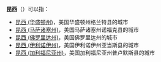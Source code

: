 '''昆西'''（{{lang|en|Quincy}}）可以指：

*[[昆西_(华盛顿州)|昆西 (华盛顿州)]]，美国华盛顿州格兰特县的城市
*[[昆西_(马萨诸塞州)|昆西 (马萨诸塞州)]]，美国马萨诸塞州诺福克县的城市
*[[昆西_(佛罗里达州)|昆西 (佛罗里达州)]]，美国佛罗里达州的城市
*[[昆西_(伊利诺伊州)|昆西 (伊利诺伊州)]]，美国伊利诺伊州亚当斯县的城市
*[[昆西_(加利福尼亚州)|昆西 (加利福尼亚州)]]，美国加利福尼亚州普卢默斯县的城市

{{Disambig|Cat=二字地名消歧义}}